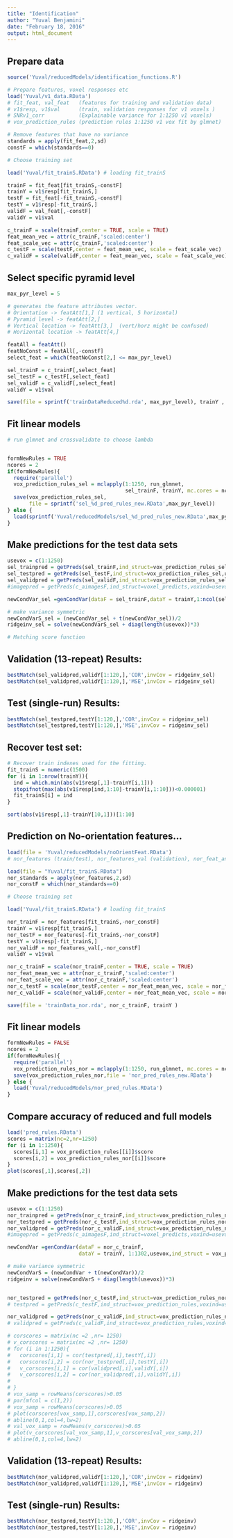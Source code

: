 ```yaml
---
title: "Identification"
author: "Yuval Benjamini"
date: "February 18, 2016"
output: html_document
---
```


## Prepare data
```r

source('Yuval/reducedModels/identification_functions.R')

# Prepare features, voxel responses etc
load('Yuval/v1_data.RData')
# fit_feat, val_feat   (features for training and validation data)
# v1$resp, v1$val      (train, validation responses for v1 voxels )
# SNRv1_corr           (Explainable variance for 1:1250 v1 voxels)
# vox_prediction_rules (prediction rules 1:1250 v1 vox fit by glmnet)

# Remove features that have no variance
standards = apply(fit_feat,2,sd)
constF = which(standards==0)     

# Choose training set

load('Yuval/fit_trainS.RData') # loading fit_trainS

trainF = fit_feat[fit_trainS,-constF]
trainY = v1$resp[fit_trainS,]
testF = fit_feat[-fit_trainS,-constF]
testY = v1$resp[-fit_trainS,]
validF = val_feat[,-constF]
validY = v1$val

c_trainF = scale(trainF,center = TRUE, scale = TRUE)
feat_mean_vec = attr(c_trainF,'scaled:center')
feat_scale_vec = attr(c_trainF,'scaled:center')
c_testF = scale(testF,center = feat_mean_vec, scale = feat_scale_vec)
c_validF = scale(validF,center = feat_mean_vec, scale = feat_scale_vec)
```

## Select specific pyramid level

```r
max_pyr_level = 5

# generates the feature attributes vector.
# Orientation -> featAtt[1,] (1 vertical, 5 horizontal)  
# Pyramid level -> featAtt[2,]
# Vertical location -> featAtt[3,]  (vert/horz might be confused)
# Horizontal location -> featAtt[4,]

featAll = featAtt()
featNoConst = featAll[,-constF]
select_feat = which(featNoConst[2,] <= max_pyr_level)

sel_trainF = c_trainF[,select_feat]
sel_testF = c_testF[,select_feat]
sel_validF = c_validF[,select_feat]
validY = v1$val

save(file = sprintf('trainDataReduced%d.rda', max_pyr_level), trainY , sel_trainF)

```

## Fit linear models

```r

# run glmnet and crossvalidate to choose lambda


formNewRules = TRUE
ncores = 2
if(formNewRules){
  require('parallel')
  vox_prediction_rules_sel = mclapply(1:1250, run_glmnet, 
                                      sel_trainF, trainY, mc.cores = ncores) 
  save(vox_prediction_rules_sel,
       file = sprintf('sel_%d_pred_rules_new.RData',max_pyr_level))
} else {
  load(sprintf('Yuval/reducedModels/sel_%d_pred_rules_new.RData',max_pyr_level))
} 
```

## Make predictions for the test data sets

```r
usevox = c(1:1250)
sel_trainpred = getPreds(sel_trainF,ind_struct=vox_prediction_rules_sel,usevox)
sel_testpred = getPreds(sel_testF,ind_struct=vox_prediction_rules_sel,usevox)
sel_validpred = getPreds(sel_validF,ind_struct=vox_prediction_rules_sel,usevox)
#imagepred = getPreds(c_aimagesF,ind_struct=voxel_predicts,voxind=usevox)

newCondVar_sel =genCondVar(dataF = sel_trainF,dataY = trainY,1:ncol(sel_trainF),usevox,ind_struct = vox_prediction_rules_sel)

# make variance symmetric
newCondVarS_sel = (newCondVar_sel + t(newCondVar_sel))/2
ridgeinv_sel = solve(newCondVarS_sel + diag(length(usevox))*3)


```


```r
# Matching score function

```

## Validation (13-repeat) Results:
```r
bestMatch(sel_validpred,validY[1:120,],'COR',invCov = ridgeinv_sel)
bestMatch(sel_validpred,validY[1:120,],'MSE',invCov = ridgeinv_sel)

```

## Test (single-run) Results:
```r
bestMatch(sel_testpred,testY[1:120,],'COR',invCov = ridgeinv_sel)
bestMatch(sel_testpred,testY[1:120,],'MSE',invCov = ridgeinv_sel)

```

## Recover test set:

```r

# Recover train indexes used for the fitting. 
fit_trainS = numeric(1500)
for (i in 1:nrow(trainY)){
  ind = which.min(abs(v1$resp[,1]-trainY[i,1]))
  stopifnot(max(abs(v1$resp[ind,1:10]-trainY[i,1:10]))<0.000001)
  fit_trainS[i] = ind
}            

sort(abs(v1$resp[,1]-trainY[10,1]))[1:10]

```

## Prediction on No-orientation features...

```r

load(file = 'Yuval/reducedModels/noOrientFeat.RData')
# nor_features (train/test), nor_features_val (validation), nor_feat_ann (annotation)

load(file = "Yuval/fit_trainS.RData")
nor_standards = apply(nor_features,2,sd)
nor_constF = which(nor_standards==0)     

# Choose training set

load('Yuval/fit_trainS.RData') # loading fit_trainS

nor_trainF = nor_features[fit_trainS,-nor_constF]
trainY = v1$resp[fit_trainS,]
nor_testF = nor_features[-fit_trainS,-nor_constF]
testY = v1$resp[-fit_trainS,]
nor_validF = nor_features_val[,-nor_constF]
validY = v1$val

nor_c_trainF = scale(nor_trainF,center = TRUE, scale = TRUE)
nor_feat_mean_vec = attr(nor_c_trainF,'scaled:center')
nor_feat_scale_vec = attr(nor_c_trainF,'scaled:center')
nor_c_testF = scale(nor_testF,center = nor_feat_mean_vec, scale = nor_feat_scale_vec)
nor_c_validF = scale(nor_validF,center = nor_feat_mean_vec, scale = nor_feat_scale_vec)

save(file = 'trainData_nor.rda', nor_c_trainF, trainY )

```

## Fit linear models

```r

formNewRules = FALSE
ncores = 2
if(formNewRules){
  require('parallel')
  vox_prediction_rules_nor = mclapply(1:1250, run_glmnet, mc.cores = ncores) 
  save(vox_prediction_rules_nor,file = 'nor_pred_rules_new.RData')
} else {
  load('Yuval/reducedModels/nor_pred_rules.RData')
} 
```

## Compare accuracy of reduced and full models

```r

load('pred_rules.RData')
scores = matrix(nc=2,nr=1250)
for (i in 1:1250){
  scores[i,1] = vox_prediction_rules[[i]]$score
  scores[i,2] = vox_prediction_rules_nor[[i]]$score
}
plot(scores[,1],scores[,2])
```


## Make predictions for the test data sets

```r
usevox = c(1:1250)
nor_trainpred = getPreds(nor_c_trainF,ind_struct=vox_prediction_rules_nor,voxind=usevox)
nor_testpred = getPreds(nor_c_testF,ind_struct=vox_prediction_rules_nor,voxind=usevox)
nor_validpred = getPreds(nor_c_validF,ind_struct=vox_prediction_rules_nor,voxind=usevox)
#imagepred = getPreds(c_aimagesF,ind_struct=voxel_predicts,voxind=usevox)

newCondVar =genCondVar(dataF = nor_c_trainF, 
                       dataY = trainY, 1:1302,usevox,ind_struct = vox_prediction_rules_nor)

# make variance symmetric
newCondVarS = (newCondVar + t(newCondVar))/2
ridgeinv = solve(newCondVarS + diag(length(usevox))*3)
```

```r
```

```r

nor_testpred = getPreds(nor_c_testF,ind_struct=vox_prediction_rules_nor,voxind=usevox)
# testpred = getPreds(c_testF,ind_struct=vox_prediction_rules,voxind=usevox)

nor_validpred = getPreds(nor_c_validF,ind_struct=vox_prediction_rules_nor,voxind=usevox)
# validpred = getPreds(c_validF,ind_struct=vox_prediction_rules,voxind=usevox)

# corscores = matrix(nc =2 ,nr= 1250)
# v_corscores = matrix(nc =2 ,nr= 1250)
# for (i in 1:1250){
#   corscores[i,1] = cor(testpred[,i],testY[,i])
#   corscores[i,2] = cor(nor_testpred[,i],testY[,i])
#   v_corscores[i,1] = cor(validpred[,i],validY[,i])
#   v_corscores[i,2] = cor(nor_validpred[,i],validY[,i])
# 
# }
# vox_samp = rowMeans(corscores)>0.05
# par(mfcol = c(1,2))
# vox_samp = rowMeans(corscores)>0.05
# plot(corscores[vox_samp,1],corscores[vox_samp,2])
# abline(0,1,col=4,lw=2)
# val_vox_samp = rowMeans(v_corscores)>0.05
# plot(v_corscores[val_vox_samp,1],v_corscores[val_vox_samp,2])
# abline(0,1,col=4,lw=2)

```

## Validation (13-repeat) Results:
```r
bestMatch(nor_validpred,validY[1:120,],'COR',invCov = ridgeinv)
bestMatch(nor_validpred,validY[1:120,],'MSE',invCov = ridgeinv)

```

## Test (single-run) Results:
```r
bestMatch(nor_testpred,testY[1:120,],'COR',invCov = ridgeinv)
bestMatch(nor_testpred,testY[1:120,],'MSE',invCov = ridgeinv)

```

